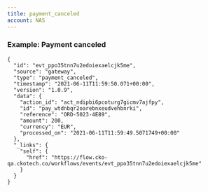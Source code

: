 ```yaml
---
title: payment_canceled
account: NAS
---
```


### Example: Payment canceled

    {
      "id": "evt_ppo35tnn7u2edoiexaelcjk5me",
      "source": "gateway",
      "type": "payment_canceled",
      "timestamp": "2021-06-11T11:59:50.071+00:00",
      "version": "1.0.9",
      "data": {
        "action_id": "act_ndipbi6pcoturg7gicmv7ajfpy",
        "id": "pay_wtdnbqr2oarebnxeudvehbnrki",
        "reference": "ORD-5023-4E89",
        "amount": 200,
        "currency": "EUR",
        "processed_on": "2021-06-11T11:59:49.5071749+00:00"
      },
      "_links": {
        "self": {
          "href": "https://flow.cko-qa.ckotech.co/workflows/events/evt_ppo35tnn7u2edoiexaelcjk5me"
        }
      }
    }

  
